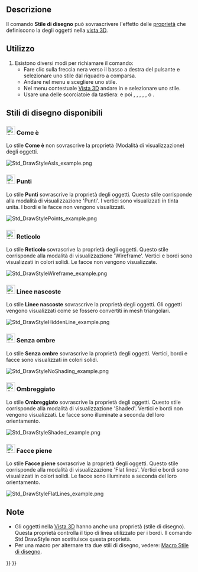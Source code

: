 <languages/>

{{Docnav/it
|[[Std_FreezeViews/it|Viste bloccate]]
|[[Std_SelBoundingBox/it|Box contenitore]]
|[[Std_View_Menu/it|Menu Visualizza]]
|IconL=
|IconR=Std_SelBoundingBox.svg
|IconC=Freecad.svg
}}

{{GuiCommand/it
|Name=Std_DrawStyle
|Name/it=Stile di disegno
|MenuLocation=Visualizza → Stile di disegno
|Workbenches=Tutti
|Shortcut={{KEY|V}} {{KEY|1}} - {{KEY|V}} {{KEY|7}}
|SeeAlso=[[Std_SelBoundingBox/it|Box contenitore]]
}}

<span id="Description"></span>
==Descrizione==

Il comando '''Stile di disegno''' può sovrascrivere l'effetto delle [[Property editor/it|proprietà]] che definiscono la {{PropertyView/it|modalità di visualizzazione}} degli oggetti nella [[3D_view/it|vista 3D]].

<span id="Usage"></span>
==Utilizzo==

# Esistono diversi modi per richiamare il comando:
#* Fare clic sulla freccia nera verso il basso a destra del pulsante {{Button|[[Image:Std_DrawStyleAsIs.svg|16px]] [[Std_DrawStyle/it|Stile di disegno]]}} e selezionare uno stile dal riquadro a comparsa.
#* Andare nel menu {{MenuCommand|Visualizza → Stile di disegno}} e scegliere uno stile.
#* Nel menu contestuale [[3D_view/it|Vista 3D]] andare in {{MenuCommand|Stile di disegno}} e selezionare uno stile.
#* Usare una delle scorciatoie da tastiera: {{KEY|V}} e poi {{KEY|1}}, {{KEY|2}}, {{KEY|3}}, {{KEY|4}}, {{KEY|5}}, {{KEY|6}} o {{KEY|7}}.

<span id="Available_draw_styles"></span>
==Stili di disegno disponibili==

<span id="24px_As_Is"></span>
===[[Image:Std_DrawStyleAsIs.svg|24px]] Come è===

Lo stile '''Come è''' non sovrascrive la proprietà {{PropertyView|Display Mode}} (Modalità di visualizzazione) degli oggetti.

[[Image:Std_DrawStyleAsIs_example.png]]
{{Caption|4 oggetti identici ciascuno con una modalità di visualizzazione diversa (da sinistra a destra: 'Punti', 'Reticolo', 'Ombreggiato' e 'Facce piene') con lo stile di disegno 'Come è' applicato}}

<span id="24px_Points"></span>
===[[Image:Std_DrawStylePoints.svg|24px]] Punti===

Lo stile '''Punti''' sovrascrive la proprietà {{PropertyView|Display Mode}} degli oggetti. Questo stile corrisponde alla modalità di visualizzazione 'Punti'. I vertici sono visualizzati in tinta unita. I bordi e le facce non vengono visualizzati.

[[Image:Std_DrawStylePoints_example.png]]
{{Caption|Gli stessi oggetti con lo stile di disegno 'Punti' applicato}}

<span id="24px_Wireframe"></span>
===[[Image:Std_DrawStyleWireFrame.svg|24px]] Reticolo===

Lo stile '''Reticolo''' sovrascrive la proprietà {{PropertyView|Display Mode}} degli oggetti. Questo stile corrisponde alla modalità di visualizzazione 'Wireframe'. Vertici e bordi sono visualizzati in colori solidi. Le facce non vengono visualizzate.

[[Image:Std_DrawStyleWireframe_example.png]]
{{Caption|Gli stessi oggetti con lo stile di disegno 'Reticolo' applicato}}

<span id="24px_Hidden_Line"></span>
===[[Image:Std_DrawStyleHiddenLine.svg|24px]] Linee nascoste===

Lo stile '''Linee nascoste''' sovrascrive la proprietà {{PropertyView|Display Mode}} degli oggetti. Gli oggetti vengono visualizzati come se fossero convertiti in mesh triangolari.

[[Image:Std_DrawStyleHiddenLine_example.png]]
{{Caption|Gli stessi oggetti con lo stile di disegno 'Linee nascoste' applicato}}

<span id="24px_No_Shading"></span>
===[[Image:Std_DrawStyleNoShading.svg|24px]] Senza ombre===

Lo stile '''Senza ombre''' sovrascrive la proprietà {{PropertyView|Display Mode}} degli oggetti. Vertici, bordi e facce sono visualizzati in colori solidi.

[[Image:Std_DrawStyleNoShading_example.png]]
{{Caption|Gli stessi oggetti con lo stile di disegno 'Senza ombre' applicato}}

<span id="24px_Shaded"></span>
===[[Image:Std_DrawStyleShaded.svg|24px]] Ombreggiato===

Lo stile '''Ombreggiato''' sovrascrive la proprietà {{PropertyView|Display Mode}} degli oggetti. Questo stile corrisponde alla modalità di visualizzazione 'Shaded'. Vertici e bordi non vengono visualizzati. Le facce sono illuminate a seconda del loro orientamento.

[[Image:Std_DrawStyleShaded_example.png]]
{{Caption|Gli stessi oggetti con lo stile di disegno 'Ombreggiato' applicato}}

<span id="24px_Flat_Lines"></span>
===[[Image:Std_DrawStyleFlatLines.svg|24px]] Facce piene===

Lo stile '''Facce piene''' sovrascrive la proprietà {{PropertyView|Display Mode}} degli oggetti. Questo stile corrisponde alla modalità di visualizzazione 'Flat lines'. Vertici e bordi sono visualizzati in colori solidi. Le facce sono illuminate a seconda del loro orientamento.

[[Image:Std_DrawStyleFlatLines_example.png]]
{{Caption|Gli stessi oggetti con lo stile di disegno 'Facce piene' applicato}}

<span id="Notes"></span>
==Note==

* Gli oggetti nella [[3D_view/it|Vista 3D]] hanno anche una proprietà {{PropertyView|Draw Style}} (stile di disegno). Questa proprietà controlla il tipo di linea utilizzato per i bordi. Il comando Std DrawStyle non sostituisce questa proprietà.
* Per una macro per alternare tra due stili di disegno, vedere: [[Macro_Toggle_Drawstyle/it|Macro Stile di disegno]].


{{Docnav/it
|[[Std_FreezeViews/it|Viste bloccate]]
|[[Std_SelBoundingBox/it|Box contenitore]]
|[[Std_View_Menu/it|Menu Visualizza]]
|IconL=
|IconR=Std_SelBoundingBox.svg
|IconC=Freecad.svg
}}

{{Std_Base_navi{{#translation:}}}}
{{Userdocnavi{{#translation:}}}}
